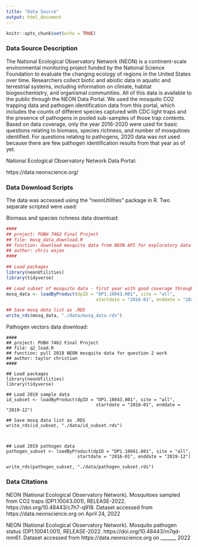 ```yaml
---
title: "Data Source"
output: html_document
---
```


```r
knitr::opts_chunk$set(echo = TRUE)
```

### Data Source Description
The National Ecological Observatory Network (NEON) is a continent-scale environmental monitoring project funded by the National Science Foundation to evaluate the changing ecology of regions in the United States over time. Researchers collect biotic and abiotic data in aquatic and terrestrial systems, including information on climate, habitat biogeochemistry, and organismal communities. All of this data is available to the public through the NEON Data Portal. We used the mosquito CO2 trapping data and pathogen identification data from this portal, which includes the counts of different species captured with CDC light traps and the presence of pathogens in pooled sub-samples of those trap contents. Based on data coverage, only the year 2016-2020 were used for basic questions relating to biomass, species richness, and number of mosquitoes identified. For questions relating to pathogens, 2020 data was not used because there are few pathogen identification results from that year as of yet.

National Ecological Observatory Network Data Portal: 

https://data.neonscience.org/

### Data Download Scripts
The data was accessed using the "neonUtilities" package in R. Two separate scripted were used:

Biomass and species richness data download:
```r
####
## project: PUBH 7462 Final Project
## file: mosq_data_download.R
## function: download mosquito data from NEON API for exploratory data analysis
## author: chris wojan
####

## Load packages
library(neonUtilities)
library(tidyverse)

## Load subset of mosquito data - first year with good coverage through last year of RELEASE data
mosq_data <- loadByProduct(dpID = "DP1.10043.001", site = "all", 
                                  startdate = "2016-01", enddate = "2020-12")

## Save mosq data list as .RDS
write_rds(mosq_data, "./data/mosq_data.rds")
```

Pathogen vectors data download:
```r_path_data_download

####
## project: PUBH 7462 Final Project
## file: q2_load.R
## function: pull 2018 NEON mosquito data for question 2 work
## author: taylor christian
####

## Load packages
library(neonUtilities)
library(tidyverse)

## Load 2019 sample data
id_subset <- loadByProduct(dpID = "DP1.10043.001", site = "all", 
                                  startdate = "2016-01", enddate = "2019-12")

## Save mosq data list as .RDS
write_rds(id_subset, "./data/id_subset.rds")



## Load 2019 pathogen data
pathogen_subset <- loadByProduct(dpID = "DP1.10041.001", site = "all", 
                           startdate = "2016-01", enddate = "2019-12")

write_rds(pathogen_subset, "./data/pathogen_subset.rds")
```

### Data Citations

NEON (National Ecological Observatory Network). Mosquitoes sampled from CO2 traps (DP1.10043.001), RELEASE-2022. https://doi.org/10.48443/c7h7-q918. Dataset accessed from https://data.neonscience.org on April 24, 2022

NEON (National Ecological Observatory Network). Mosquito pathogen status (DP1.10041.001), RELEASE-2022. https://doi.org/10.48443/m7qd-mm61. Dataset accessed from https://data.neonscience.org on ______, 2022
